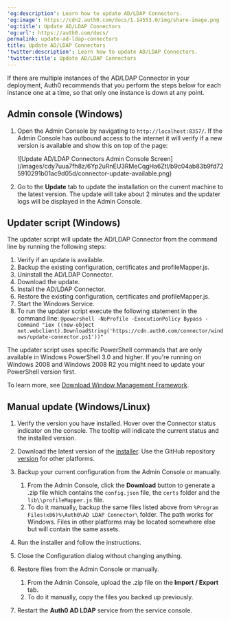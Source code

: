 ---
'og:description': Learn how to update AD/LDAP Connectors.
'og:image': https://cdn2.auth0.com/docs/1.14553.0/img/share-image.png
'og:title': Update AD/LDAP Connectors
'og:url': https://auth0.com/docs/
permalink: update-ad-ldap-connectors
title: Update AD/LDAP Connectors
'twitter:description': Learn how to update AD/LDAP Connectors.
'twitter:title': Update AD/LDAP Connectors
---
If there are multiple instances of the AD/LDAP Connector in your deployment, Auth0 recommends that you perform the steps below for each instance one at a time, so that only one instance is down at any point.

## Admin console (Windows)

1. Open the Admin Console by navigating to `http://localhost:8357/`. If the Admin Console has outbound access to the internet it will verify if a new version is available and show this on top of the page:

   <Frame>![Update AD/LDAP Connectors Admin Console Screen](/images/cdy7uua7fh8z/6Yp2uRnEU3RMeCqgHa6Ztl/b9c04ab83b9fd725910291b01ac9d05d/connector-update-available.png)</Frame>
2. Go to the **Update** tab to update the installation on the current machine to the latest version. The update will take about 2 minutes and the updater logs will be displayed in the Admin Console.

## Updater script (Windows)

The updater script will update the AD/LDAP Connector from the command line by running the following steps:

1. Verify if an update is available.
2. Backup the existing configuration, certificates and profileMapper.js.
3. Uninstall the AD/LDAP Connector.
4. Download the update.
5. Install the AD/LDAP Connector.
6. Restore the existing configuration, certificates and profileMapper.js.
7. Start the Windows Service.
8. To run the updater script execute the following statement in the command line:
   `@powershell -NoProfile -ExecutionPolicy Bypass -Command "iex ((new-object net.webclient).DownloadString('https://cdn.auth0.com/connector/windows/update-connector.ps1'))"`

The updater script uses specific PowerShell commands that are only available in Windows PowerShell 3.0 and higher. If you're running on Windows 2008 and Windows 2008 R2 you might need to update your PowerShell version first.

To learn more, see [Download Window Management Framework](https://www.microsoft.com/en-us/download/details.aspx?id=34595).

## Manual update (Windows/Linux)

1. Verify the version you have installed. Hover over the Connector status indicator on the console. The tooltip will indicate the current status and the installed version.
2. Download the latest version of the [installer](https://cdn.auth0.com/connector/windows/adldap-5.0.10.msi?_ga=2.58973869.1675886805.1589821069-1123834949.1586212750).
   Use the GitHub repository [version](https://github.com/auth0/ad-ldap-connector/releases/tag/v5.0.10) for other platforms.
3. Backup your current configuration from the Admin Console or manually.

   1. From the Admin Console, click the **Download** button to generate a .zip file which contains the `config.json` file, the `certs` folder and the `lib\\profileMapper.js` file.
   2. To do it manually, backup the same files listed above from `%Program Files(x86)%\Auth0\AD LDAP Connector\` folder. The path works for Windows. Files in other platforms may be located somewhere else but will contain the same assets.
4. Run the installer and follow the instructions.
5. Close the Configuration dialog without changing anything.
6. Restore files from the Admin Console or manually.

   1. From the Admin Console, upload the .zip file on the **Import / Export** tab.
   2. To do it manually, copy the files you backed up previously.
7. Restart the **Auth0 AD LDAP** service from the service console.